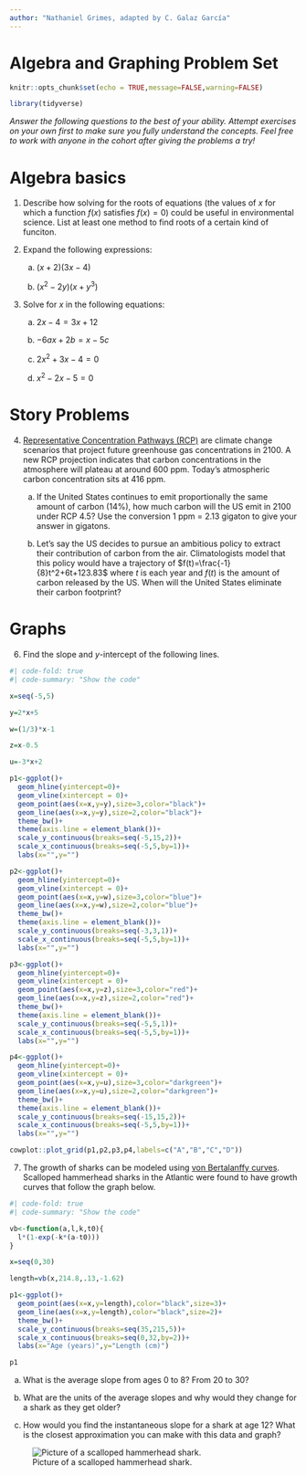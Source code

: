 ```yaml
---
author: "Nathaniel Grimes, adapted by C. Galaz García"
---
```

# Algebra and Graphing Problem Set

```r
knitr::opts_chunk$set(echo = TRUE,message=FALSE,warning=FALSE)

library(tidyverse)
```

*Answer the following questions to the best of your ability.  Attempt exercises on your own first to make sure you fully understand the concepts. Feel free to work with anyone in the cohort after giving the problems a try!*

# Algebra basics

1) Describe how solving for the roots of equations (the values of $x$ for which a function $f(x)$ satisfies $f(x)=0$) could be useful in environmental science. List at least one method to find roots of a certain kind of funciton.

2) Expand the following expressions:

    a) $(x+2)(3x-4)$

    b) $(x^2-2y)(x+y^3)$

3) Solve for $x$ in the following equations:

    a) $2x-4=3x+12$

    b) $-6ax+2b=x-5c$

    c) $2x^2+3x-4=0$
    
    d) $x^2-2x-5=0$
    

# Story Problems

4) [Representative Concentration Pathways (RCP)]((https://en.wikipedia.org/wiki/Representative_Concentration_Pathway)) are climate change scenarios that project future greenhouse gas concentrations in 2100. 
A new RCP projection indicates that carbon concentrations in the atmosphere will plateau at around 600 ppm. Today's atmospheric carbon concentration sits at 416 ppm. 


    a) If the United States continues to emit proportionally the same amount of carbon (14%), how much carbon will the US emit in 2100 under RCP 4.5? Use the conversion 1 ppm = 2.13 gigaton to give your answer in gigatons.

    b) Let's say the US decides to pursue an ambitious policy to extract their contribution of carbon from the air. Climatologists model that this policy would have a trajectory of $f(t)=\frac{-1}{8}t^2+6t+123.83$ where $t$ is each year and $f(t)$ is the amount of carbon released by the US. When will the United States eliminate their carbon footprint?


# Graphs

6) Find the slope and $y$-intercept of the following lines. 

<!-- TODO: this needs to be expanded into finidng the equation of the lines-->

```r
#| code-fold: true
#| code-summary: "Show the code"

x=seq(-5,5)

y=2*x+5

w=(1/3)*x-1

z=x-0.5

u=-3*x+2

p1<-ggplot()+
  geom_hline(yintercept=0)+
  geom_vline(xintercept = 0)+
  geom_point(aes(x=x,y=y),size=3,color="black")+
  geom_line(aes(x=x,y=y),size=2,color="black")+
  theme_bw()+
  theme(axis.line = element_blank())+
  scale_y_continuous(breaks=seq(-5,15,2))+
  scale_x_continuous(breaks=seq(-5,5,by=1))+
  labs(x="",y="")

p2<-ggplot()+
  geom_hline(yintercept=0)+
  geom_vline(xintercept = 0)+
  geom_point(aes(x=x,y=w),size=3,color="blue")+
  geom_line(aes(x=x,y=w),size=2,color="blue")+
  theme_bw()+
  theme(axis.line = element_blank())+
  scale_y_continuous(breaks=seq(-3,3,1))+
  scale_x_continuous(breaks=seq(-5,5,by=1))+
  labs(x="",y="")

p3<-ggplot()+
  geom_hline(yintercept=0)+
  geom_vline(xintercept = 0)+
  geom_point(aes(x=x,y=z),size=3,color="red")+
  geom_line(aes(x=x,y=z),size=2,color="red")+
  theme_bw()+
  theme(axis.line = element_blank())+
  scale_y_continuous(breaks=seq(-5,5,1))+
  scale_x_continuous(breaks=seq(-5,5,by=1))+
  labs(x="",y="")

p4<-ggplot()+
  geom_hline(yintercept=0)+
  geom_vline(xintercept = 0)+
  geom_point(aes(x=x,y=u),size=3,color="darkgreen")+
  geom_line(aes(x=x,y=u),size=2,color="darkgreen")+
  theme_bw()+
  theme(axis.line = element_blank())+
  scale_y_continuous(breaks=seq(-15,15,2))+
  scale_x_continuous(breaks=seq(-5,5,by=1))+
  labs(x="",y="")

cowplot::plot_grid(p1,p2,p3,p4,labels=c("A","B","C","D"))

```

7) The growth of sharks can be modeled using [von Bertalanffy curves](https://en.wikipedia.org/wiki/Von_Bertalanffy_function). Scalloped hammerhead sharks in the Atlantic were found to have growth curves that follow the graph below.

```r
#| code-fold: true
#| code-summary: "Show the code"

vb<-function(a,l,k,t0){
  l*(1-exp(-k*(a-t0)))
}

x=seq(0,30)

length=vb(x,214.8,.13,-1.62)

p1<-ggplot()+
  geom_point(aes(x=x,y=length),color="black",size=3)+
  geom_line(aes(x=x,y=length),color="black",size=2)+
  theme_bw()+
  scale_y_continuous(breaks=seq(35,215,5))+
  scale_x_continuous(breaks=seq(0,32,by=2))+
  labs(x="Age (years)",y="Length (cm)")

p1
```

  a) What is the average slope from ages 0 to 8? From 20 to 30?
    
  b) What are the units of the average slopes and why would they change for a shark as they get older?
    
  c) How would you find the instantaneous slope for a shark at age 12? What is the closest approximation you can make with this data and graph?
  
  
  ![Picture of a scalloped hammerhead shark.](images/scalloped_hammerhead_shark.jpg)
